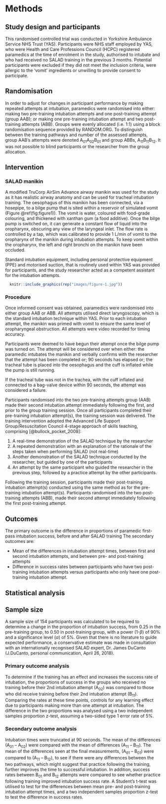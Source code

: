 # Methods
## Study design and participants
This randomised controlled trial was conducted in Yorkshire Ambulance Service NHS Trust (YAS). Participants were NHS staff employed by YAS, who were Health and Care Professions Council (HCPC) registered paramedics at the time of enrolment in the study, authorised to intubate and who had received no SALAD training in the previous 3 months. Potential participants were excluded if they did not meet the inclusion criteria, were allergic to the 'vomit' ingredients or unwilling to provide consent to participate.

## Randomisation
In order to adjust for changes in participant performance by making repeated attempts at intubation, paramedics were randomised into either: making two pre-training intubation attempts and one post-training attempt (group AAB); or making one pre-training intubation attempt and two post-training attempts (ABB). Groups were evenly allocated (i.e. 1:1) using a block randomisation sequence provided by RANDOM.ORG. To distinguish between the training pathways and number of the assessed attempts, group AAB's attempts were denoted A~01~A~02~B~01~ and group ABBs, A~11~B~11~B~12~. It was not possible to blind participants or the researcher from the group allocation.

## Intervention
### SALAD manikin
A modified TruCorp AirSim Advance airway manikin was used for the study as it has realistic airway anatomy and can be used for tracheal intubation training. The oesophagus of this manikin has been connected, via a hosepipe, to a bilge pump that is sited within a reservoir of simulated vomit (Figure \@ref(fig:figure1)). The vomit is water, coloured with food-grade colouring, and thickened with xanthan gum (a food additive). Once the bilge pump is switched on, it can generate a constant flow of liquid into the oropharynx, obscuring any view of the laryngeal inlet. The flow rate is controlled by a tap, which was calibrated to provide 1 L/min of vomit to the oropharynx of the manikin during intubation attempts. To keep vomit within the oropharynx, the left and right bronchi on the manikin have been occluded. 

Standard intubation equipment, including personal protective equipment (PPE) and motorised suction, that is routinely used within YAS was provided for participants, and the study researcher acted as a competent assistant for the intubation attempts.

```r

  knitr::include_graphics(rep("images/figure-1.jpg"))

```

### Procedure
Once informed consent was obtained, paramedics were randomised into either group AAB or ABB. All attempts utilised direct laryngoscopy, which is the standard intubation technique within YAS. Prior to each intubation attempt, the manikin was primed with vomit to ensure the same level of oropharyngeal obstruction. All attempts were video recorded for timing accuracy.

Participants were deemed to have begun their attempt once the bilge pump was turned on. The attempt will be considered over when either: the paramedic intubates the manikin and verbally confirms with the researcher that the attempt has been completed or; 90 seconds has elapsed or; the tracheal tube is placed into the oesophagus and the cuff is inflated while the pump is still running.

If the tracheal tube was not in the trachea, with the cuff inflated and connected to a bag-valve device within 90 seconds, the attempt was considered a failure.

Participants randomised into the two pre-training attempts group (AAB) made their second intubation attempt immediately following the first, and prior to the group training session. Once all participants completed their pre-training intubation attempt(s), the training session was delivered. The training intervention adopted the Advanced Life Support Group/Resuscitation Council 4-stage approach of skills teaching, comprising [@bullock_pocket_2008]:

1.	A real-time demonstration of the SALAD technique by the researcher
2.	A repeated demonstration with an explanation of the rationale of the steps taken when performing SALAD (not real-time)
3.	Another demonstration of the SALAD technique conducted by the researcher, but guided by one of the participants
4.	An attempt by the same participant who guided the researcher in the previous step, followed by a practice attempt by the other participants.

Following the training session, participants made their post-training intubation attempt(s) conducted using the same method as for the pre-training intubation attempt(s). Participants randomised into the two post-training attempts (ABB), made their second attempt immediately following the first post-training attempt.

## Outcomes
The primary outcome is the difference in proportions of paramedic first-pass intubation success, before and after SALAD training
The secondary outcomes are:

-  Mean of the differences in intubation attempt times, between first and second intubation attempts, and between pre- and post-training attempts
-  Difference in success rates between participants who have two post-training intubation attempts versus participants who only have one post-training intubation attempt.


## Statistical analysis
## Sample size
A sample size of 154 participants was calculated to be required to determine a change in the proportion of intubation success, from 0.25 in the pre-training group, to 0.50 in post-training group, with a power (1-$\beta$) of 90% and a significance level ($\alpha$) of 5%. Given that there is no literature to guide expected performance, a conservative estimate was made in consultation with an internationally recognised SALAD expert, Dr. James DuCanto (J.DuCanto, personal communication, April 26, 2018).


### Primary outcome analysis
To determine if the training has an effect and increases the success rate of intubation, the proportions of success in the groups who received no training before their 2nd intubation attempt (A~02~) was compared to those who did receive training before their 2nd intubation attempt (B~11~). Comparing the rates at these time points, controls for any learning effect due to participants making more than one attempt at intubation. The difference in the two proportions was analysed using a two independent samples proportion z-test, assuming a two-sided type 1 error rate of 5%.

### Secondary outcome analysis
Intubation times were truncated at 90 seconds. The mean of the differences (A~01~ – A~02~) were compared with the mean of differences (A~11~ – B~11~). The mean of the differences seen at the final measurements, (A~01~ – B~01~) were compared to (A~11~ – B~12~), to see if there were any differences between the two pathways, which might suggest that practice following the training, further improves the time to successful intubation. In addition, success rates between B~01~ and B~12~ attempts were compared to see whether practice following training improved intubation success rate. A Student’s t-test was utilised to test for the differences between mean pre- and post-training intubation attempt times, and a two independent samples proportion z-test to test the difference in success rates.


